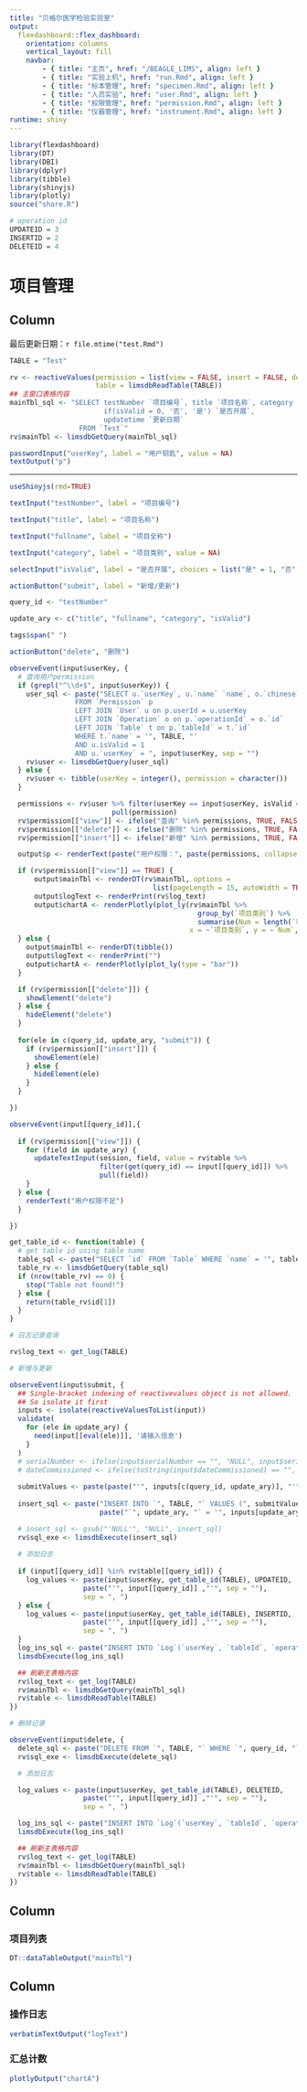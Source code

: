```yaml
---
title: "贝格尔医学检验实验室"
output: 
  flexdashboard::flex_dashboard:
    orientation: columns
    vertical_layout: fill
    navbar:
        - { title: "主页", href: "/BEAGLE_LIMS", align: left }
        - { title: "实验上机", href: "run.Rmd", align: left }
        - { title: "标本管理", href: "specimen.Rmd", align: left }
        - { title: "人员实验", href: "user.Rmd", align: left }
        - { title: "权限管理", href: "permission.Rmd", align: left }
        - { title: "仪器管理", href: "instrument.Rmd", align: left }
runtime: shiny
---
```


```r
library(flexdashboard)
library(DT)
library(DBI)
library(dplyr)
library(tibble)
library(shinyjs)
library(plotly)
source("share.R")

# operation id
UPDATEID = 3
INSERTID = 2
DELETEID = 4

```

项目管理
=====================================  

Column {.sidebar data-width=350}
-----------------------------------------------------------------------

最后更新日期：`r file.mtime("test.Rmd")`

```r
TABLE = "Test"

rv <- reactiveValues(permission = list(view = FALSE, insert = FALSE, delete = FALSE),
                     table = limsdbReadTable(TABLE))
## 主窗口表格内容
mainTbl_sql <- "SELECT testNumber `项目编号`, title `项目名称`, category `项目类别`,
                       if(isValid = 0, '否', '是') `是否开展`,
                       updatetime `更新日期`
                 FROM `Test`"
rv$mainTbl <- limsdbGetQuery(mainTbl_sql)

passwordInput("userKey", label = "用户钥匙", value = NA)
textOutput("p")
```

***

```r
useShinyjs(rmd=TRUE)

textInput("testNumber", label = "项目编号")

textInput("title", label = "项目名称")

textInput("fullname", label = "项目全称")

textInput("category", label = "项目类别", value = NA)

selectInput("isValid", label = "是否开展", choices = list("是" = 1, "否" = 0))

actionButton("submit", label = "新增/更新")

query_id <- "testNumber"

update_ary <- c("title", "fullname", "category", "isValid")

tags$span(" ")

actionButton("delete", "删除")

observeEvent(input$userKey, {
  # 查询用户permission
  if (grepl("^\\d+$", input$userKey)) {
    user_sql <- paste("SELECT u.`userKey`, u.`name` `name`, o.`chinese` `permission`, t.`name` tname, p.isValid
                FROM `Permission` p
                LEFT JOIN `User` u on p.userId = u.userKey
                LEFT JOIN `Operation` o on p.`operationId` = o.`id`
                LEFT JOIN `Table` t on p.`tableId` = t.`id`
                WHERE t.`name` = '", TABLE, "'
                AND u.isValid = 1
                AND u.`userKey` = ", input$userKey, sep = "")
    rv$user <- limsdbGetQuery(user_sql)
  } else {
    rv$user <- tibble(userKey = integer(), permission = character())
  }

  permissions <- rv$user %>% filter(userKey == input$userKey, isValid == 1) %>%
                         pull(permission)
  rv$permission[["view"]] <- ifelse("查询" %in% permissions, TRUE, FALSE)
  rv$permission[["delete"]] <- ifelse("删除" %in% permissions, TRUE, FALSE)
  rv$permission[["insert"]] <- ifelse("新增" %in% permissions, TRUE, FALSE)

  output$p <- renderText(paste("用户权限：", paste(permissions, collapse = "、")))

  if (rv$permission[["view"]] == TRUE) {
      output$mainTbl <- renderDT(rv$mainTbl, options =
                                   list(pageLength = 15, autoWidth = TRUE), rownames= FALSE)
      output$logText <- renderPrint(rv$log_text)
      output$chartA <- renderPlotly(plot_ly(rv$mainTbl %>%
                                              group_by(`项目类别`) %>%
                                              summarise(Num = length(`项目类别`)),
                                            x = ~`项目类别`, y = ~`Num`, type = "bar"))
  } else {
    output$mainTbl <- renderDT(tibble())
    output$logText <- renderPrint("")
    output$chartA <- renderPlotly(plot_ly(type = "bar"))
  }

  if (rv$permission[["delete"]]) {
    showElement("delete")
  } else {
    hideElement("delete")
  }
  
  for(ele in c(query_id, update_ary, "submit")) {
    if (rv$permission[["insert"]]) {
      showElement(ele)
    } else {
      hideElement(ele)
    }
  }

})

observeEvent(input[[query_id]],{
  
  if (rv$permission[["view"]]) {
    for (field in update_ary) {
      updateTextInput(session, field, value = rv$table %>%
                      filter(get(query_id) == input[[query_id]]) %>%
                      pull(field))
    }
  } else {
    renderText("用户权限不足")
  }

})

get_table_id <- function(table) {
  # get table id using table name
  table_sql <- paste("SELECT `id` FROM `Table` WHERE `name` = '", table, "'", sep = "")
  table_rv <- limsdbGetQuery(table_sql)
  if (nrow(table_rv) == 0) {
    stop("Table not found!")
  } else {
    return(table_rv$id[1])
  }
}

# 日志记录查询

rv$log_text <- get_log(TABLE)

# 新增与更新

observeEvent(input$submit, {
  ## Single-bracket indexing of reactivevalues object is not allowed.
  ## So isolate it first
  inputs <- isolate(reactiveValuesToList(input))
  validate(
    for (ele in update_ary) {
      need(input[[eval(ele)]], '请输入信息')
    }
  )
  # serialNumber <- ifelse(input$serialNumber == "", "NULL", input$serialNumber)
  # dateCommissioned <- ifelse(toString(input$dateCommissioned) == "", "NULL", toString(input$dateCommissioned))
  
  submitValues <- paste(paste("'", inputs[c(query_id, update_ary)], "'", sep = "", collapse = ", " ), "now()", sep = ", ")
  
  insert_sql <- paste("INSERT INTO `", TABLE, "` VALUES (", submitValues, ") ON DUPLICATE KEY UPDATE ",
                      paste("`", update_ary, "` = '", inputs[update_ary], "'", sep = "", collapse = ", "), sep = "")

  # insert_sql <- gsub("'NULL'", "NULL", insert_sql)
  rv$sql_exe <- limsdbExecute(insert_sql)
  
  # 添加日志
  
  if (input[[query_id]] %in% rv$table[[query_id]]) {
    log_values <- paste(input$userKey, get_table_id(TABLE), UPDATEID,
                  paste("'", input[[query_id]] ,"'", sep = ""),
                  sep = ", ")
  } else {
    log_values <- paste(input$userKey, get_table_id(TABLE), INSERTID,
                  paste("'", input[[query_id]] ,"'", sep = ""),
                  sep = ", ")
  }
  log_ins_sql <- paste("INSERT INTO `Log`(`userKey`, `tableId`, `operationId`, `recordId`, `values`, `timestamp`) VALUES (", log_values, ", \"", submitValues, "\" , now())", sep = "")
  limsdbExecute(log_ins_sql)

  ## 刷新主表格内容
  rv$log_text <- get_log(TABLE)
  rv$mainTbl <- limsdbGetQuery(mainTbl_sql)
  rv$table <- limsdbReadTable(TABLE)
})

# 删除记录

observeEvent(input$delete, {
  delete_sql <- paste("DELETE FROM `", TABLE, "` WHERE `", query_id, "` = '", input[[query_id]], "'", sep = "")
  rv$sql_exe <- limsdbExecute(delete_sql)

  # 添加日志

  log_values <- paste(input$userKey, get_table_id(TABLE), DELETEID,
                  paste("'", input[[query_id]] ,"'", sep = ""),
                  sep = ", ")

  log_ins_sql <- paste("INSERT INTO `Log`(`userKey`, `tableId`, `operationId`, `recordId`, `values`, `timestamp`) VALUES (", log_values, ", '', now())", sep = "")
  limsdbExecute(log_ins_sql)

  ## 刷新主表格内容
  rv$log_text <- get_log(TABLE)
  rv$mainTbl <- limsdbGetQuery(mainTbl_sql)
  rv$table <- limsdbReadTable(TABLE)
})

```


Column {data-width=450}
-----------------------------------------------------------------------

### 项目列表

```r
DT::dataTableOutput("mainTbl")
```

Column {data-width=200}
-----------------------------------------------------------------------

### 操作日志

```r
verbatimTextOutput("logText")

```

### 汇总计数

```r
plotlyOutput("chartA")
```

